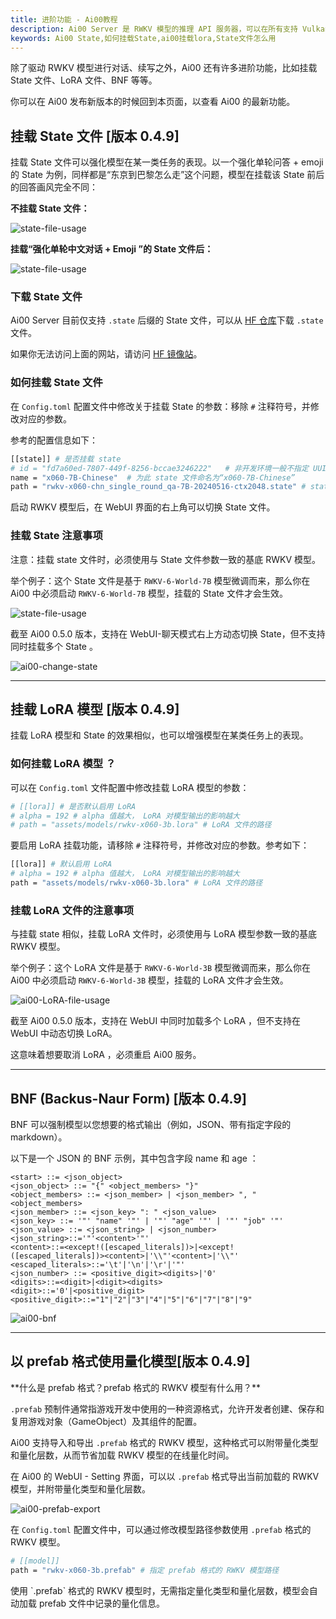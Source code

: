 ```yaml
---
title: 进阶功能 - Ai00教程
description: Ai00 Server 是 RWKV 模型的推理 API 服务器，可以在所有支持 Vulkan 的 GPU 上运行，支持大部分 NVIDIA、AMD、Intel 的显卡（包括集成显卡）。
keywords: Ai00 State,如何挂载State,ai00挂载lora,State文件怎么用
---
```



除了驱动 RWKV 模型进行对话、续写之外，Ai00 还有许多进阶功能，比如挂载 State 文件、LoRA 文件、BNF 等等。

你可以在 Ai00 发布新版本的时候回到本页面，以查看 Ai00 的最新功能。

## 挂载 State 文件 [版本 0.4.9]

挂载 State 文件可以强化模型在某一类任务的表现。以一个强化单轮问答 + emoji 的 State 为例，同样都是“东京到巴黎怎么走”这个问题，模型在挂载该 State 前后的回答画风完全不同：

**不挂载 State 文件：**

![state-file-usage](./imgs/ai00-answer-without-state.png)

**挂载“强化单轮中文对话 + Emoji ”的 State 文件后：**

![state-file-usage](./imgs/ai00-answer-with-state.png)

### 下载 State 文件

Ai00 Server 目前仅支持 `.state` 后缀的 State 文件，可以从 [HF 仓库](https://huggingface.co/shoumenchougou/RWKV-6-State-for-st/tree/main)下载 `.state` 文件。

如果你无法访问上面的网站，请访问 [HF 镜像站](https://hf-mirror.com/shoumenchougou/RWKV-6-State-for-st/tree/main)。

### 如何挂载 State 文件

在 `Config.toml` 配置文件中修改关于挂载 State 的参数：移除 `#` 注释符号，并修改对应的参数。

参考的配置信息如下：

``` bash copy
[[state]] # 是否挂载 state
# id = "fd7a60ed-7807-449f-8256-bccae3246222"   # 非开发环境一般不指定 UUID，可保留注释符
name = "x060-7B-Chinese"  # 为此 state 文件命名为“x060-7B-Chinese”
path = "rwkv-x060-chn_single_round_qa-7B-20240516-ctx2048.state" # state 文件的名称，存放在 `model` 文件夹
```

启动 RWKV 模型后，在 WebUI 界面的右上角可以切换 State 文件。

### 挂载 State 注意事项

<Callout type="warning" emoji="⚠️">
注意：挂载 state 文件时，必须使用与 State 文件参数一致的基底 RWKV 模型。
</Callout>

举个例子：这个 State 文件是基于 `RWKV-6-World-7B` 模型微调而来，那么你在 Ai00 中必须启动 `RWKV-6-World-7B` 模型，挂载的 State 文件才会生效。

![state-file-usage](./imgs/ai00-state-file-usage.png)

<Callout type="info" emoji="ℹ️">
截至 Ai00 0.5.0 版本，支持在 WebUI-聊天模式右上方动态切换 State，但不支持同时挂载多个 State 。
</Callout>

![ai00-change-state](./imgs/ai00-change-state.png)

---
## 挂载 LoRA 模型 [版本 0.4.9]

挂载 LoRA 模型和 State 的效果相似，也可以增强模型在某类任务上的表现。

### 如何挂载 LoRA 模型 ？

可以在 `Config.toml` 文件配置中修改挂载 LoRA 模型的参数：
``` bash copy
# [[lora]] # 是否默认启用 LoRA 
# alpha = 192 # alpha 值越大， LoRA 对模型输出的影响越大
# path = "assets/models/rwkv-x060-3b.lora" # LoRA 文件的路径
```
要启用 LoRA 挂载功能，请移除 `#` 注释符号，并修改对应的参数。参考如下：

``` bash copy
[[lora]] # 默认启用 LoRA 
# alpha = 192 # alpha 值越大， LoRA 对模型输出的影响越大
path = "assets/models/rwkv-x060-3b.lora" # LoRA 文件的路径
```

### 挂载 LoRA 文件的注意事项

<Callout type="warning" emoji="⚠️">
与挂载 state 相似，挂载 LoRA 文件时，必须使用与 LoRA 模型参数一致的基底 RWKV 模型。
</Callout>

举个例子：这个 LoRA 文件是基于 `RWKV-6-World-3B` 模型微调而来，那么你在 Ai00 中必须启动 `RWKV-6-World-3B` 模型，挂载的 LoRA 文件才会生效。

![ai00-LoRA-file-usage](./imgs/ai00-LoRA-file-usage.png)

<Callout type="info" emoji="ℹ️">
截至 Ai00 0.5.0 版本，支持在 WebUI 中同时加载多个 LoRA ，但不支持在 WebUI 中动态切换 LoRA。

这意味着想要取消 LoRA ，必须重启 Ai00 服务。
</Callout>

---
## BNF (Backus-Naur Form) [版本 0.4.9]

BNF 可以强制模型以您想要的格式输出（例如，JSON、带有指定字段的 markdown）。

以下是一个 JSON 的 BNF 示例，其中包含字段 name 和 age ：

```
<start> ::= <json_object>
<json_object> ::= "{" <object_members> "}"
<object_members> ::= <json_member> | <json_member> ", " <object_members>
<json_member> ::= <json_key> ": " <json_value>
<json_key> ::= '"' "name" '"' | '"' "age" '"' | '"' "job" '"'
<json_value> ::= <json_string> | <json_number>
<json_string>::='"'<content>'"'
<content>::=<except!([escaped_literals])>|<except!([escaped_literals])><content>|'\\"'<content>|'\\"'
<escaped_literals>::='\t'|'\n'|'\r'|'"'
<json_number> ::= <positive_digit><digits>|'0'
<digits>::=<digit>|<digit><digits>
<digit>::='0'|<positive_digit>
<positive_digit>::="1"|"2"|"3"|"4"|"5"|"6"|"7"|"8"|"9"
```

![ai00-bnf](./imgs/ai00-bnf.png)

---
## 以 prefab 格式使用量化模型[版本 0.4.9]

<Callout type="info" emoji="ℹ️">
**什么是 prefab 格式？prefab 格式的 RWKV 模型有什么用？**

`.prefab` 预制件通常指游戏开发中使用的一种资源格式，允许开发者创建、保存和复用游戏对象（GameObject）及其组件的配置。

Ai00 支持导入和导出 `.prefab` 格式的 RWKV 模型，这种格式可以附带量化类型和量化层数，从而节省加载 RWKV 模型的在线量化时间。
</Callout>

在 Ai00 的 WebUI - Setting 界面，可以以 `.prefab` 格式导出当前加载的 RWKV 模型，并附带量化类型和量化层数。

![ai00-prefab-export](./imgs/ai00-prefab-export.png)

在 `Config.toml` 配置文件中，可以通过修改模型路径参数使用 `.prefab` 格式的 RWKV 模型。

``` bash copy
# [[model]]
path = "rwkv-x060-3b.prefab" # 指定 prefab 格式的 RWKV 模型路径
```
<Callout type="info" emoji="ℹ️">
使用 `.prefab` 格式的 RWKV 模型时，无需指定量化类型和量化层数，模型会自动加载 prefab 文件中记录的量化信息。
</Callout>

